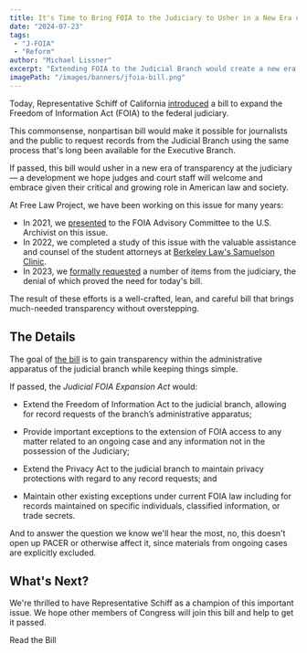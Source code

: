 ```yaml
---
title: It's Time to Bring FOIA to the Judiciary to Usher in a New Era of Transparency
date: "2024-07-23"
tags:
 - "J-FOIA"
 - "Reform"
author: "Michael Lissner"
excerpt: "Extending FOIA to the Judicial Branch would create a new era of transparency and trust to the judiciary."
imagePath: "/images/banners/jfoia-bill.png"
---
```


<p className="lead">Today, Representative Schiff of California <a href="https://web.archive.org/web/20241127174533/https://schiff.house.gov/news/press-releases/schiff-introduces-bill-to-extend-foia-transparency-to-judicial-branch-restore-faith-in-the-judicial-system">introduced</a> a bill to expand the Freedom of Information Act (FOIA) to the federal judiciary.</p>

This commonsense, nonpartisan bill would make it possible for journalists and the public to request records from the Judicial Branch using the same process that's long been available for the Executive Branch.

If passed, this bill would usher in a new era of transparency at the judiciary — a development we hope judges and court staff will welcome and embrace given their critical and growing role in American law and society.

At Free Law Project, we have been working on this issue for many years:

 - In 2021, we [presented][p] to the FOIA Advisory Committee to the U.S. Archivist on this issue. 
 - In 2022, we completed a study of this issue with the valuable assistance and counsel of the student attorneys at [Berkeley Law's Samuelson Clinic][s].
 - In 2023, we [formally requested][r] a number of items from the judiciary, the denial of which proved the need for today's bill.

The result of these efforts is a well-crafted, lean, and careful bill that brings much-needed transparency without overstepping.

[p]: /2021/03/04/judicial-foia-presentation
[s]: https://www.law.berkeley.edu/experiential/clinics/samuelson-law-technology-public-policy-clinic/
[r]: /2023/12/19/judicial-foia-requests-sent/


## The Details

The goal of [the bill][b] is to gain transparency within the administrative apparatus of the judicial branch while keeping things simple.

If passed, the *Judicial FOIA Expansion Act* would:

 - Extend the Freedom of Information Act to the judicial branch, allowing for record requests of the branch’s administrative apparatus;
 
 - Provide important exceptions to the extension of FOIA access to any matter related to an ongoing case and any information not in the possession of the Judiciary;

 - Extend the Privacy Act to the judicial branch to maintain privacy protections with regard to any record requests; and

 - Maintain other existing exceptions under current FOIA law including for records maintained on specific individuals, classified information, or trade secrets.

And to answer the question we know we'll hear the most, no, this doesn't open up PACER or otherwise affect it, since materials from ongoing cases are explicitly excluded.

[b]: /pdf/judicial-foia-expansion-act.pdf


## What's Next?

We're thrilled to have Representative Schiff as a champion of this important issue. We hope other members of Congress will join this bill and help to get it passed.


<p className="text-center">
  <PurpleButton href="/pdf/judicial-foia-expansion-act.pdf" size="lg">Read the Bill</PurpleButton>
</p>
